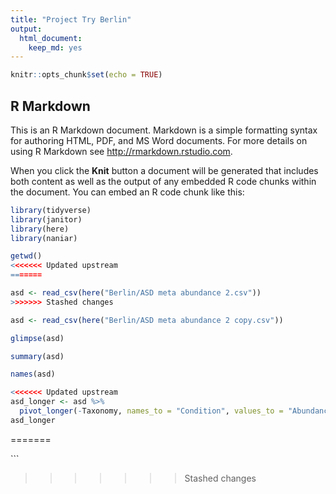 ```yaml
---
title: "Project Try Berlin"
output: 
  html_document: 
    keep_md: yes
---
```


```r
knitr::opts_chunk$set(echo = TRUE)
```

## R Markdown

This is an R Markdown document. Markdown is a simple formatting syntax for authoring HTML, PDF, and MS Word documents. For more details on using R Markdown see <http://rmarkdown.rstudio.com>.

When you click the **Knit** button a document will be generated that includes both content as well as the output of any embedded R code chunks within the document. You can embed an R code chunk like this:

```r
library(tidyverse)
library(janitor)
library(here)
library(naniar)
``` 

```r
getwd()
<<<<<<< Updated upstream
=======
```


```r
asd <- read_csv(here("Berlin/ASD meta abundance 2.csv"))
>>>>>>> Stashed changes
```


```r
asd <- read_csv(here("Berlin/ASD meta abundance 2 copy.csv"))
```

```r
glimpse(asd)
```
```r
summary(asd)
```


```r
names(asd)
```

```r
<<<<<<< Updated upstream
asd_longer <- asd %>% 
  pivot_longer(-Taxonomy, names_to = "Condition", values_to = "Abundance")
asd_longer
```

=======

```



>>>>>>> Stashed changes
